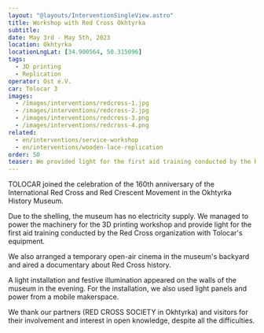 ```yaml
---
layout: "@layouts/InterventionSingleView.astro"
title: Workshop with Red Cross Okhtyrka
subtitle: 
date: May 3rd - May 5th, 2023
location: Okhtyrka
locationLngLat: [34.900564, 50.315096]
tags: 
  - 3D printing
  - Replication
operator: Ost e.V.
car: Tolocar 3
images:
  - /images/interventions/redcross-1.jpg
  - /images/interventions/redcross-2.jpg
  - /images/interventions/redcross-3.png
  - /images/interventions/redcross-4.png
related:
  - en/interventions/service-workshop
  - en/interventions/wooden-lace-replication
order: 50
teaser: We provided light for the first aid training conducted by the Red Cross organization with Tolocar's equipment.
---
```

TOLOCAR joined the celebration of the 160th anniversary of the International Red Cross and Red Crescent Movement in the Okhtyrka History Museum.

Due to the shelling, the museum has no electricity supply. We managed to power the machinery for the 3D printing workshop and provide light for the first aid training conducted by the Red Cross organization with Tolocar's equipment.

We also arranged a temporary open-air cinema in the museum's backyard and aired a documentary about Red Cross history.

A light installation and festive illumination appeared on the walls of the museum in the evening. For the installation, we also used light panels and power from a mobile makerspace.

We thank our partners (RED CROSS SOCIETY in Okhtyrka) and visitors for their involvement and interest in open knowledge, despite all the difficulties.
